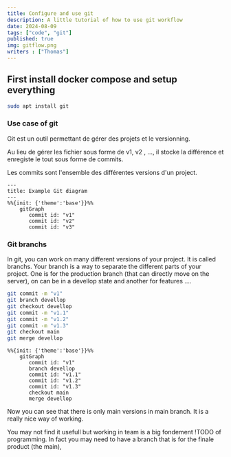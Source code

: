 ```yaml
---
title: Configure and use git
description: A little tutorial of how to use git workflow
date: 2024-08-09
tags: ["code", "git"]
published: true
img: gitflow.png
writers : ["Thomas"]
---
```


## First install docker compose and setup everything

```sh title="test.sh"
sudo apt install git
```

### Use case of git
Git est un outil permettant de gérer des projets et le versionning.


Au lieu de gérer les fichier sous forme de v1, v2 , ..., il stocke la différence et enregiste le tout sous forme de commits.


Les commits sont l'ensemble des différentes versions d'un project.
```mermaid
---
title: Example Git diagram
---
%%{init: {'theme':'base'}}%%
    gitGraph
       commit id: "v1"
       commit id: "v2"
       commit id: "v3"
```

### Git branchs

In git, you can work on many different versions of your project.
It is called branchs.
Your branch is a way to separate the different parts of your project.
One is for the production branch (that can directly move on the server), on can be in a devellop state and another for features ....
```sh
git commit -m "v1"
git branch devellop
git checkout devellop
git commit -m "v1.1"
git commit -m "v1.2"
git commit -m "v1.3"
git checkout main
git merge devellop
```
```mermaid
%%{init: {'theme':'base'}}%%
    gitGraph
       commit id: "v1"
       branch devellop
       commit id: "v1.1"
       commit id: "v1.2"
       commit id: "v1.3"
       checkout main
       merge devellop
```
Now you can see that there is only main versions in main branch.
It is a really nice way of working.

You may not find it usefull but working in team is a big fondement !TODO of programming.
In fact you may need to have a branch that is for the finale product (the main),

